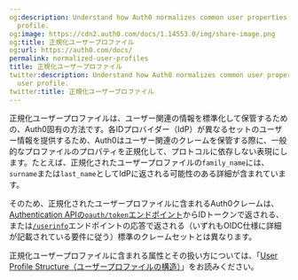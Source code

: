```yaml
---
og:description: Understand how Auth0 normalizes common user properties in the user
  profile.
og:image: https://cdn2.auth0.com/docs/1.14553.0/img/share-image.png
og:title: 正規化ユーザープロファイル
og:url: https://auth0.com/docs/
permalink: normalized-user-profiles
title: 正規化ユーザープロファイル
twitter:description: Understand how Auth0 normalizes common user properties in the
  user profile.
twitter:title: 正規化ユーザープロファイル
---
```


正規化ユーザープロファイルは、ユーザー関連の情報を標準化して保管するための、Auth0固有の方法です。各IDプロバイダー（IdP）が異なるセットのユーザー情報を提供するため、Auth0はユーザー関連のクレームを保管する際に、一般的なプロファイルのプロパティを正規化して、プロトコルに依存しない表現にします。たとえば、正規化されたユーザープロファイルの`family_name`には、`surname`または`last_name`としてIdPに返される可能性のある詳細が含まれています。

そのため、正規化されたユーザープロファイルに含まれるAuth0クレームは、[Authentication APIの`oauth/token`エンドポイント](https://auth0.com/docs/api/authentication#get-token)からIDトークンで返される、または[`/userinfo`](https://auth0.com/docs/api/authentication#user-profile)エンドポイントの応答で返される（いずれもOIDC仕様に詳細が記載されている要件に従う）標準のクレームセットとは異なります。

正規化ユーザープロファイルに含まれる属性とその扱い方については、「[User Profile Structure（ユーザープロファイルの構造）](/users/user-profiles/user-profile-structure)」をお読みください。